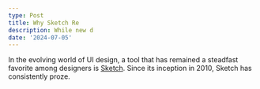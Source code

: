 ```yaml
---
type: Post
title: Why Sketch Re
description: While new d
date: '2024-07-05'
---
```

In the evolving world of UI design, a tool that has remained a steadfast favorite among designers is [Sketch](https://www.sketch.com/). Since its inception in 2010, Sketch has consistently proze.
